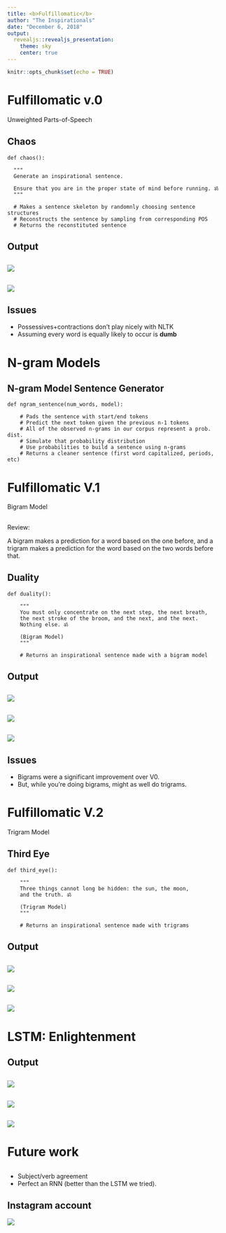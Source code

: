 ```yaml
---
title: <b>Fulfillomatic</b>
author: "The Inspirationals"
date: "December 6, 2018"
output:
  revealjs::revealjs_presentation:
    theme: sky
    center: true
---
```


```r
knitr::opts_chunk$set(echo = TRUE)
```

# Fulfillomatic v.0

Unweighted Parts-of-Speech

## Chaos

```
def chaos():

  """
  Generate an inspirational sentence.
    
  Ensure that you are in the proper state of mind before running. ॐ
  """
    
  # Makes a sentence skeleton by randomnly choosing sentence structures
  # Reconstructs the sentence by sampling from corresponding POS 
  # Returns the reconstituted sentence
```
## Output

## 

![](img/unigram1.png)

## 

![](img/unigram3.png)

## Issues

- Possessives+contractions don't play nicely with NLTK
- Assuming every word is equally likely to occur is **dumb**

# N-gram Models

## N-gram Model Sentence Generator

```
def ngram_sentence(num_words, model):

    # Pads the sentence with start/end tokens
    # Predict the next token given the previous n-1 tokens
    # All of the observed n-grams in our corpus represent a prob. dist.
    # Simulate that probability distribution
    # Use probabilities to build a sentence using n-grams 
    # Returns a cleaner sentence (first word capitalized, periods, etc)
```


# Fulfillomatic V.1


Bigram Model

## 

Review: 

A bigram makes a prediction for a word based on the one before, and a trigram makes a prediction for the word based on the two words before that.

## Duality

```
def duality():   

    """
    You must only concentrate on the next step, the next breath, 
    the next stroke of the broom, and the next, and the next. 
    Nothing else. ॐ
    
    (Bigram Model)
    """    
    
    # Returns an inspirational sentence made with a bigram model
```

## Output

## 

![](img/bigram1.png)

##

![](img/bigram2.png)

##

![](img/bigram3.png)

## Issues

- Bigrams were a significant improvement over V0.
- But, while you're doing bigrams, might as well do trigrams.


# Fulfillomatic V.2


Trigram Model 

## Third Eye

```
def third_eye():

    """
    Three things cannot long be hidden: the sun, the moon, 
    and the truth. ॐ
    
    (Trigram Model)
    """
    
    # Returns an inspirational sentence made with trigrams
```

## Output

## 

![](img/trigram1.png)

## 

![](img/trigram3.png)

## 

![](img/trigram2.png)

# LSTM: Enlightenment

## Output

## 

![](img/lstm3.png)

## 

![](img/lstm2.png)

## 

![](img/lstm1.png)

# Future work

## 

- Subject/verb agreement 
- Perfect an RNN (better than the LSTM we tried).

## Instagram account

![](img/insta_fulfillomatic.png)

<!-- ## Fragments -->
<!-- <section> -->
<!-- 	<p class="fragment grow">grow</p> -->
<!-- 	<p class="fragment shrink">shrink</p> -->
<!-- 	<p class="fragment fade-out">fade-out</p> -->
<!-- 	<p class="fragment fade-up">fade-up (also down, left and right!)</p> -->
<!-- 	<p class="fragment fade-in-then-out">fades in, then out when we move to the next step</p> -->
<!-- 	<p class="fragment fade-in-then-semi-out">fades in, then obfuscate when we move to the next step</p> -->
<!-- 	<p class="fragment highlight-current-blue">blue only once</p> -->
<!-- 	<p class="fragment highlight-red">highlight-red</p> -->
<!-- 	<p class="fragment highlight-green">highlight-green</p> -->
<!-- 	<p class="fragment highlight-blue">highlight-blue</p> -->
<!-- </section> -->

<!-- # -->

<!-- ![]() -->